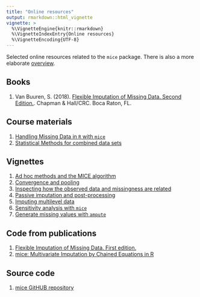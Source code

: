 ---
title: "Online resources"
output: rmarkdown::html_vignette
vignette: >
  %\VignetteEngine{knitr::rmarkdown}
  %\VignetteIndexEntry{Online resources}
  %\VignetteEncoding{UTF-8}
---

Selected online resources related to the `mice` package. There is also a more elaborate [overview](http://stefvanbuuren.github.io/mice/).

## Books

1. Van Buuren, S. (2018). [Flexible Imputation of Missing Data. Second Edition.](https://stefvanbuuren.name/fimd/). Chapman & Hall/CRC. Boca Raton, FL.

## Course materials

1. [Handling Missing Data in `R` with `mice`](https://stefvanbuuren.github.io/Winnipeg/)
2. [Statistical Methods for combined data sets](https://stefvanbuuren.github.io/RECAPworkshop/)

## Vignettes

1. [Ad hoc methods and the MICE algorithm](https://gerkovink.github.io/miceVignettes/Ad_hoc_and_mice/Ad_hoc_methods.html)
2. [Convergence and pooling](https://gerkovink.github.io/miceVignettes/Convergence_pooling/Convergence_and_pooling.html)
3. [Inspecting how the observed data and missingness are related](https://gerkovink.github.io/miceVignettes/Missingness_inspection/Missingness_inspection.html)
4. [Passive imputation and post-processing](https://gerkovink.github.io/miceVignettes/Passive_Post_processing/Passive_imputation_post_processing.html)
5. [Imputing multilevel data](https://gerkovink.github.io/miceVignettes/Multi_level/Multi_level_data.html)
6. [Sensitivity analysis with `mice`](https://gerkovink.github.io/miceVignettes/Sensitivity_analysis/Sensitivity_analysis.html)
7. [Generate missing values with `ampute`](https://stefvanbuuren.github.io/mice/ampute.html)

## Code from publications

1. [Flexible Imputation of Missing Data. First edition.](http://stefvanbuuren.github.io/mice/FIMD.html)
2. [mice: Multivariate Imputation by Chained Equations in R](http://stefvanbuuren.github.io/mice/JSS.html)

## Source code 

1. [mice GitHUB repository](https://github.com/stefvanbuuren/mice)

